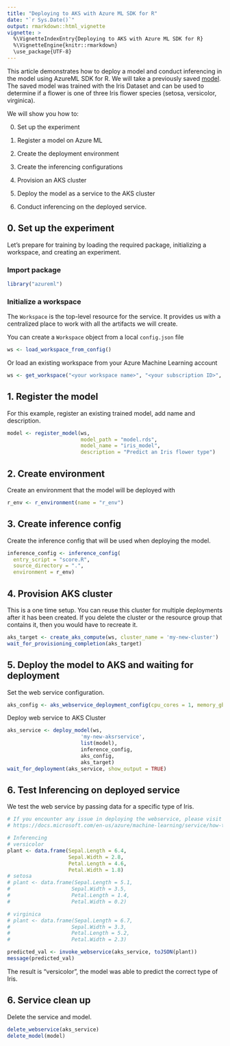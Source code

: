 ```yaml
---
title: "Deploying to AKS with Azure ML SDK for R"
date: "`r Sys.Date()`"
output: rmarkdown::html_vignette
vignette: >
  %\VignetteIndexEntry{Deploying to AKS with Azure ML SDK for R}
  %\VignetteEngine{knitr::rmarkdown}
  \use_package{UTF-8}
---
```


This article demonstrates how to deploy a model and conduct inferencing in the model using AzureML SDK for R. We will take a previously saved [model](https://github.com/Azure/azureml-sdk-for-r/blob/master/samples/training/train-on-amlcompute/train-on-amlcompute.R). The saved model was trained with the Iris Dataset and can be used to determine if a flower is one of three Iris flower species (setosa, versicolor, virginica).

We will show you how to:

0. Set up the experiment

1. Register a model on Azure ML

2. Create the deployment environment

3. Create the inferencing configurations

4. Provision an AKS cluster 

5. Deploy the model as a service to the AKS cluster

6. Conduct inferencing on the deployed service.

## 0. Set up the experiment

Let's prepare for training by loading the required package, initializing a workspace, and creating an experiment.

### Import package
```r
library("azureml")
```

### Initialize a workspace

The `Workspace` is the top-level resource for the service. It provides us with a centralized place to work with all the artifacts we will create. 

You can create a `Workspace` object from a local `config.json` file
```r
ws <- load_workspace_from_config()
```

Or load an existing workspace from your Azure Machine Learning account
```r
ws <- get_workspace("<your workspace name>", "<your subscription ID>", "<your resource group>")
```

## 1. Register the model

For this example, register an existing trained model, add name and description.

```r
model <- register_model(ws, 
                        model_path = "model.rds", 
                        model_name = "iris_model",
                        description = "Predict an Iris flower type")
```

## 2. Create environment
Create an environment that the model will be deployed with
```r
r_env <- r_environment(name = "r_env")
```

## 3. Create inference config
Create the inference config that will be used when deploying the model.

``` r
inference_config <- inference_config(
  entry_script = "score.R",
  source_directory = ".",
  environment = r_env)

```

## 4. Provision AKS cluster
This is a one time setup. You can reuse this cluster for multiple deployments after it has been created. If you delete the cluster or the resource group that contains it, then you would have to recreate it.

``` r
aks_target <- create_aks_compute(ws, cluster_name = 'my-new-cluster')
wait_for_provisioning_completion(aks_target)
```

## 5. Deploy the model to AKS and waiting for deployment

Set the web service configuration.

``` r
aks_config <- aks_webservice_deployment_config(cpu_cores = 1, memory_gb = 1)
```

Deploy web service to AKS Cluster
```r
aks_service <- deploy_model(ws, 
                        'my-new-aksrservice', 
                        list(model), 
                        inference_config, 
                        aks_config,
                        aks_target)
wait_for_deployment(aks_service, show_output = TRUE)
```

## 6. Test Inferencing on deployed service

We test the web service by passing data for a specific type of Iris.

``` r
# If you encounter any issue in deploying the webservice, please visit
# https://docs.microsoft.com/en-us/azure/machine-learning/service/how-to-troubleshoot-deployment

# Inferencing
# versicolor
plant <- data.frame(Sepal.Length = 6.4,
                    Sepal.Width = 2.8,
                    Petal.Length = 4.6,
                    Petal.Width = 1.8)
# setosa
# plant <- data.frame(Sepal.Length = 5.1,
#                    Sepal.Width = 3.5,
#                    Petal.Length = 1.4,
#                    Petal.Width = 0.2)

# virginica
# plant <- data.frame(Sepal.Length = 6.7,
#                    Sepal.Width = 3.3,
#                    Petal.Length = 5.2,
#                    Petal.Width = 2.3)

predicted_val <- invoke_webservice(aks_service, toJSON(plant))
message(predicted_val)
```

The result is "versicolor", the model was able to predict the correct type of Iris.

## 6. Service clean up
Delete the service and model.
``` r
delete_webservice(aks_service)
delete_model(model)
```